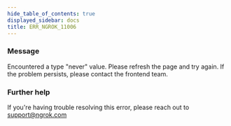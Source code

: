 ```yaml
---
hide_table_of_contents: true
displayed_sidebar: docs
title: ERR_NGROK_11006
---
```


### Message

Encountered a type "never" value. Please refresh the page and try again. If the problem persists, please contact the frontend team.

<ErrorDetails />

### Further help

If you're having trouble resolving this error, please reach out to [support@ngrok.com](mailto:support@ngrok.com?subject=Help%20with%20ERR_NGROK_11006)
